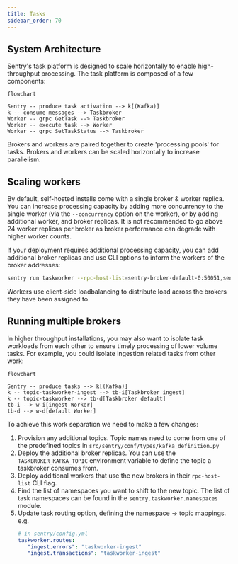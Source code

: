 ```yaml
---
title: Tasks
sidebar_order: 70
---
```


## System Architecture

Sentry's task platform is designed to scale horizontally to enable
high-throughput processing. The task platform is composed of a few components:

```mermaid
flowchart

Sentry -- produce task activation --> k[(Kafka)]
k -- consume messages --> Taskbroker
Worker -- grpc GetTask --> Taskbroker
Worker -- execute task --> Worker
Worker -- grpc SetTaskStatus --> Taskbroker
```

Brokers and workers are paired together to create 'processing pools' for tasks.
Brokers and workers can be scaled horizontally to increase parallelism.

## Scaling workers

By default, self-hosted installs come with a single broker & worker replica. You
can increase processing capacity by adding more concurrency to the single worker
(via the `--concurrency` option on the worker), or by adding additional worker, and broker
replicas. It is not recommended to go above 24 worker replicas per broker as
broker performance can degrade with higher worker counts.

If your deployment requires additional processing capacity, you can add
additional broker replicas and use CLI options to inform the workers of the
broker addresses:

```bash
sentry run taskworker --rpc-host-list=sentry-broker-default-0:50051,sentry-broker-default-1:50051
```

Workers use client-side loadbalancing to distribute load across the brokers they
have been assigned to.

## Running multiple brokers

In higher throughput installations, you may also want to isolate task workloads
from each other to ensure timely processing of lower volume tasks. For example,
you could isolate ingestion related tasks from other work:

```mermaid
flowchart

Sentry -- produce tasks --> k[(Kafka)]
k -- topic-taskworker-ingest --> tb-i[Taskbroker ingest]
k -- topic-taskworker --> tb-d[Taskbroker default]
tb-i --> w-i[ingest Worker]
tb-d --> w-d[default Worker]
```

To achieve this work separation we need to make a few changes:

1. Provision any additional topics. Topic names need to come from one of the
   predefined topics in `src/sentry/conf/types/kafka_definition.py`
2. Deploy the additional broker replicas. You can use the
   `TASKBROKER_KAFKA_TOPIC` environment variable to define the topic a
   taskbroker consumes from.
3. Deploy additional workers that use the new brokers in their `rpc-host-list`
   CLI flag.
4. Find the list of namespaces you want to shift to the new topic. The list of
   task namespaces can be found in the `sentry.taskworker.namespaces` module.
5. Update task routing option, defining the namespace -> topic mappings. e.g.
   ```yaml
   # in sentry/config.yml
   taskworker.routes:
      "ingest.errors": "taskworker-ingest"
      "ingest.transactions": "taskworker-ingest"
   ```
